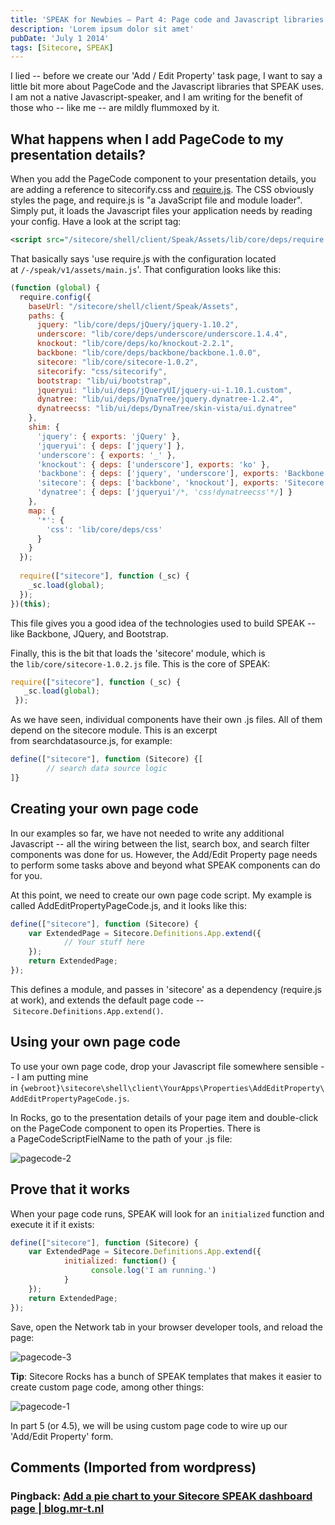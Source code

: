 ```yaml
---
title: 'SPEAK for Newbies – Part 4: Page code and Javascript libraries'
description: 'Lorem ipsum dolor sit amet'
pubDate: 'July 1 2014'
tags: [Sitecore, SPEAK]
---
```


I lied -- before we create our 'Add / Edit Property' task page, I want to say a little bit more about PageCode and the Javascript libraries that SPEAK uses. I am not a native Javascript-speaker, and I am writing for the benefit of those who -- like me -- are mildly flummoxed by it.

## What happens when I add PageCode to my presentation details?

When you add the PageCode component to your presentation details, you are adding a reference to sitecorify.css and [require.js](http://requirejs.org/). The CSS obviously styles the page, and require.js is "a JavaScript file and module loader". Simply put, it loads the Javascript files your application needs by reading your config. Have a look at the script tag:

```xml
<script src="/sitecore/shell/client/Speak/Assets/lib/core/deps/require.js" data-main="/-/speak/v1/assets/main.js" type="text/javascript"> </script>
```

That basically says 'use require.js with the configuration located at `/-/speak/v1/assets/main.js`'. That configuration looks like this:

```js
(function (global) {
  require.config({
    baseUrl: "/sitecore/shell/client/Speak/Assets",
    paths: {
      jquery: "lib/core/deps/jQuery/jquery-1.10.2",
      underscore: "lib/core/deps/underscore/underscore.1.4.4",
      knockout: "lib/core/deps/ko/knockout-2.2.1",
      backbone: "lib/core/deps/backbone/backbone.1.0.0",
      sitecore: "lib/core/sitecore-1.0.2",
      sitecorify: "css/sitecorify",
      bootstrap: "lib/ui/bootstrap",    
      jqueryui: "lib/ui/deps/jQueryUI/jquery-ui-1.10.1.custom",
      dynatree: "lib/ui/deps/DynaTree/jquery.dynatree-1.2.4",
      dynatreecss: "lib/ui/deps/DynaTree/skin-vista/ui.dynatree"
    },
    shim: {
      'jquery': { exports: 'jQuery' },
      'jqueryui': { deps: ['jquery'] },
      'underscore': { exports: '_' },
      'knockout': { deps: ['underscore'], exports: 'ko' },
      'backbone': { deps: ['jquery', 'underscore'], exports: 'Backbone' },
      'sitecore': { deps: ['backbone', 'knockout'], exports: 'Sitecore' },
      'dynatree': { deps: ['jqueryui'/*, 'css!dynatreecss'*/] }
    },
    map: {
      '*': {
        'css': 'lib/core/deps/css'
      }
    }
  });
 
  require(["sitecore"], function (_sc) {
    _sc.load(global);
  });
})(this);
```

This file gives you a good idea of the technologies used to build SPEAK -- like Backbone, JQuery, and Bootstrap.

Finally, this is the bit that loads the 'sitecore' module, which is the `lib/core/sitecore-1.0.2.js` file. This is the core of SPEAK:

```js
require(["sitecore"], function (_sc) {
   _sc.load(global);
 });
 ```

As we have seen, individual components have their own .js files. All of them depend on the sitecore module. This is an excerpt from searchdatasource.js, for example:

```js
define(["sitecore"], function (Sitecore) {[
        // search data source logic
]}
```

## Creating your own page code

In our examples so far, we have not needed to write any additional Javascript -- all the wiring between the list, search box, and search filter components was done for us. However, the Add/Edit Property page needs to perform some tasks above and beyond what SPEAK components can do for you.

At this point, we need to create our own page code script. My example is called AddEditPropertyPageCode.js, and it looks like this:

```js
define(["sitecore"], function (Sitecore) {
    var ExtendedPage = Sitecore.Definitions.App.extend({
            // Your stuff here
    });
    return ExtendedPage;
});
```

This defines a module, and passes in 'sitecore' as a dependency (require.js at work), and extends the default page code -- `Sitecore.Definitions.App.extend()`.

## Using your own page code

To use your own page code, drop your Javascript file somewhere sensible -- I am putting mine in `{webroot}\sitecore\shell\client\YourApps\Properties\AddEditProperty\AddEditPropertyPageCode.js`.

In Rocks, go to the presentation details of your page item and double-click on the PageCode component to open its Properties. There is a PageCodeScriptFielName to the path of your .js file:

![pagecode-2](./images/2014/pagecode-2.png)

## Prove that it works

When your page code runs, SPEAK will look for an `initialized` function and execute it if it exists:

```js
define(["sitecore"], function (Sitecore) {
    var ExtendedPage = Sitecore.Definitions.App.extend({
            initialized: function() {
                  console.log('I am running.')
            }
    });
    return ExtendedPage;
});
```

Save, open the Network tab in your browser developer tools, and reload the page:

![pagecode-3](./images/2014/pagecode-3.png)

**Tip**: Sitecore Rocks has a bunch of SPEAK templates that makes it easier to create custom page code, among other things:

![pagecode-1](./images/2014/pagecode-1.png)

In part 5 (or 4.5), we will be using custom page code to wire up our 'Add/Edit Property' form.

<div class="comments">

## Comments (Imported from wordpress)

### Pingback: [Add a pie chart to your Sitecore SPEAK dashboard page | blog.mr-t.nl](http://blog.mr-t.nl/add-a-sitecore-speak-pie-chart-to-your-dashboard-page/)

</div>